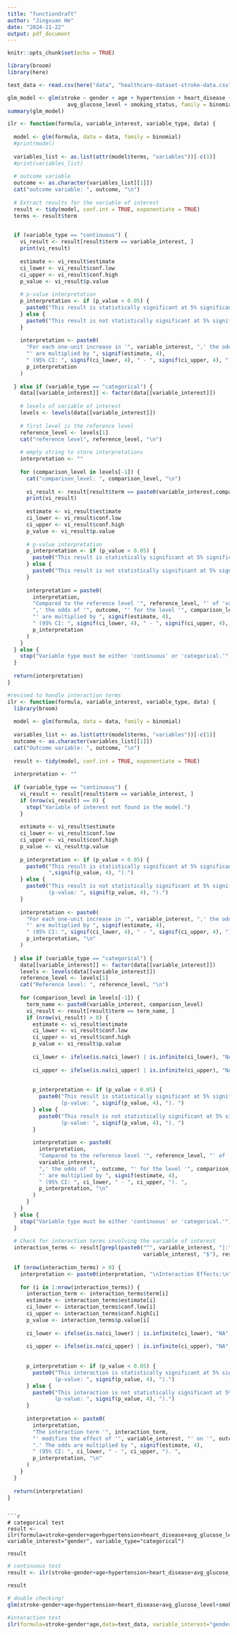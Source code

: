 ```yaml
---
title: "functiondraft"
author: "Jingxuan He"
date: "2024-11-22"
output: pdf_document
---
```


```r
knitr::opts_chunk$set(echo = TRUE)
```

```r
library(broom)
library(here)
```

```r
test_data <- read.csv(here("data", "healthcare-dataset-stroke-data.csv"))

glm_model <- glm(stroke ~ gender + age + hypertension + heart_disease +
                   avg_glucose_level + smoking_status, family = binomial, data = test_data)
summary(glm_model)
```

```r
ilr <- function(formula, variable_interest, variable_type, data) {
  
  model <- glm(formula, data = data, family = binomial)
  #print(model)
  
  variables_list <- as.list(attr(model$terms, "variables"))[-c(1)]
  #print(variables_list)
  
  # outcome variable
  outcome <- as.character(variables_list[[1]])
  cat("outcome variable: ", outcome, "\n")
  
  # Extract results for the variable of interest
  result <- tidy(model, conf.int = TRUE, exponentiate = TRUE)
  terms <- result$term
  

  if (variable_type == "continuous") {
    vi_result <- result[result$term == variable_interest, ]
    print(vi_result)
  
    estimate <- vi_result$estimate
    ci_lower <- vi_result$conf.low
    ci_upper <- vi_result$conf.high
    p_value <- vi_result$p.value
    
    # p-value interpretation
    p_interpretation <- if (p_value < 0.05) {
      paste0("This result is statistically significant at 5% significance level (p-value: ", signif(p_value, 4), ").")
    } else {
      paste0("This result is not statistically significant at 5% significance level (p-value: ", signif(p_value, 4), ").")
    }
    
    interpretation <- paste0(
      "For each one-unit increase in '", variable_interest, ",' the odds of '", outcome,
      "' are multiplied by ", signif(estimate, 4),
      " (95% CI: ", signif(ci_lower, 4), " - ", signif(ci_upper, 4), "). ",
      p_interpretation
    )
  
  } else if (variable_type == "categorical") {
    data[[variable_interest]] <- factor(data[[variable_interest]])
    
    # levels of variable of interest
    levels <- levels(data[[variable_interest]])
    
    # first level is the reference level
    reference_level <- levels[1]
    cat("reference level", reference_level, "\n")
    
    # empty string to store interpretations
    interpretation <- ""
    
    for (comparison_level in levels[-1]) {
      cat("comparison_level: ", comparison_level, "\n")
      
      vi_result <- result[result$term == paste0(variable_interest,comparison_level), ]
      print(vi_result)
    
      estimate <- vi_result$estimate
      ci_lower <- vi_result$conf.low
      ci_upper <- vi_result$conf.high
      p_value <- vi_result$p.value
      
      # p-value interpretation
      p_interpretation <- if (p_value < 0.05) {
        paste0("This result is statistically significant at 5% significance level (p-value: ", signif(p_value, 4), "). ")
      } else {
        paste0("This result is not statistically significant at 5% significance level (p-value: ", signif(p_value, 4), "). ")
      }
      
      interpretation = paste0(
        interpretation,
        "Compared to the reference level '", reference_level, "' of 'variable: ", variable_interest,
        ",' the odds of '", outcome, "' for the level '", comparison_level, 
        "' are multiplied by ", signif(estimate, 4),
        " (95% CI: ", signif(ci_lower, 4), " - ", signif(ci_upper, 4), "). ",
        p_interpretation
      )
    }
  } else {
    stop("Variable type must be either 'continuous' or 'categorical.'")
  }
  
  return(interpretation)
}
```

```r
#revised to handle interaction terms
ilr <- function(formula, variable_interest, variable_type, data) {
  library(broom)
  
  model <- glm(formula, data = data, family = binomial)
  
  variables_list <- as.list(attr(model$terms, "variables"))[-c(1)]
  outcome <- as.character(variables_list[[1]])
  cat("Outcome variable: ", outcome, "\n")
  
  result <- tidy(model, conf.int = TRUE, exponentiate = TRUE)
  
  interpretation <- ""
  
  if (variable_type == "continuous") {
    vi_result <- result[result$term == variable_interest, ]
    if (nrow(vi_result) == 0) {
      stop("Variable of interest not found in the model.")
    }
    
    estimate <- vi_result$estimate
    ci_lower <- vi_result$conf.low
    ci_upper <- vi_result$conf.high
    p_value <- vi_result$p.value
    
    p_interpretation <- if (p_value < 0.05) {
      paste0("This result is statistically significant at 5% significance level (p-value:
             ",signif(p_value, 4), ").")
    } else {
      paste0("This result is not statistically significant at 5% significance level
             (p-value: ", signif(p_value, 4), ").")
    }
    
    interpretation <- paste0(
      "For each one-unit increase in '", variable_interest, ",' the odds of '", outcome,
      "' are multiplied by ", signif(estimate, 4),
      " (95% CI: ", signif(ci_lower, 4), " - ", signif(ci_upper, 4), "). ",
      p_interpretation, "\n"
    )
    
  } else if (variable_type == "categorical") {
    data[[variable_interest]] <- factor(data[[variable_interest]])
    levels <- levels(data[[variable_interest]])
    reference_level <- levels[1]
    cat("Reference level: ", reference_level, "\n")
    
    for (comparison_level in levels[-1]) {
      term_name <- paste0(variable_interest, comparison_level)
      vi_result <- result[result$term == term_name, ]
      if (nrow(vi_result) > 0) {
        estimate <- vi_result$estimate
        ci_lower <- vi_result$conf.low
        ci_upper <- vi_result$conf.high
        p_value <- vi_result$p.value
        
        ci_lower <- ifelse(is.na(ci_lower) | is.infinite(ci_lower), "NA", signif(ci_lower,
                                                                                 4))
        ci_upper <- ifelse(is.na(ci_upper) | is.infinite(ci_upper), "NA", signif(ci_upper,
                                                                                 4))
        
        p_interpretation <- if (p_value < 0.05) {
          paste0("This result is statistically significant at 5% significance level
                 (p-value: ", signif(p_value, 4), "). ")
        } else {
          paste0("This result is not statistically significant at 5% significance level
                 (p-value: ", signif(p_value, 4), "). ")
        }
        
        interpretation <- paste0(
          interpretation,
          "Compared to the reference level '", reference_level, "' of '",
          variable_interest, 
          ",' the odds of '", outcome, "' for the level '", comparison_level, 
          "' are multiplied by ", signif(estimate, 4),
          " (95% CI: ", ci_lower, " - ", ci_upper, "). ",
          p_interpretation, "\n"
        )
      }
    }
  } else {
    stop("Variable type must be either 'continuous' or 'categorical.'")
  }
  
  # Check for interaction terms involving the variable of interest
  interaction_terms <- result[grepl(paste0("^", variable_interest, "|:",
                                           variable_interest, "$"), result$term), ]
  
  if (nrow(interaction_terms) > 0) {
    interpretation <- paste0(interpretation, "\nInteraction Effects:\n")
    
    for (i in 1:nrow(interaction_terms)) {
      interaction_term <- interaction_terms$term[i]
      estimate <- interaction_terms$estimate[i]
      ci_lower <- interaction_terms$conf.low[i]
      ci_upper <- interaction_terms$conf.high[i]
      p_value <- interaction_terms$p.value[i]
      
      ci_lower <- ifelse(is.na(ci_lower) | is.infinite(ci_lower), "NA", signif(ci_lower,
                                                                               4))
      ci_upper <- ifelse(is.na(ci_upper) | is.infinite(ci_upper), "NA", signif(ci_upper,
                                                                               4))
      
      p_interpretation <- if (p_value < 0.05) {
        paste0("This interaction is statistically significant at 5% significance level
               (p-value: ", signif(p_value, 4), ").")
      } else {
        paste0("This interaction is not statistically significant at 5% significance level
               (p-value: ", signif(p_value, 4), ").")
      }
      
      interpretation <- paste0(
        interpretation,
        "The interaction term '", interaction_term, 
        "' modifies the effect of '", variable_interest, "' on '", outcome, 
        ".' The odds are multiplied by ", signif(estimate, 4), 
        " (95% CI: ", ci_lower, " - ", ci_upper, "). ",
        p_interpretation, "\n"
      )
    }
  }
  
  return(interpretation)
}


```
```

```r
# categorical test
result <- ilr(formula=stroke~gender+age+hypertension+heart_disease+avg_glucose_level+smoking_status,data=test_data, variable_interest="gender", variable_type="categorical")

result
```

```r
# continuous test
result <- ilr(stroke~gender+age+hypertension+heart_disease+avg_glucose_level+smoking_status,data=test_data, variable_interest="age", variable_type="continuous")

result
```

```r
# double checking!
glm(stroke~gender+age+hypertension+heart_disease+avg_glucose_level+smoking_status,data=test_data, family=binomial)
```

```r
#interaction test
ilr(formula=stroke~gender*age,data=test_data, variable_interest="gender", variable_type="categorical")

```

